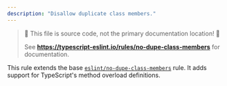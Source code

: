 ```yaml
---
description: "Disallow duplicate class members."
---
```



> 🛑 This file is source code, not the primary documentation location! 🛑
>
> See **https://typescript-eslint.io/rules/no-dupe-class-members** for documentation.


<TypeScriptOverlap />

This rule extends the base [`eslint/no-dupe-class-members`](https://eslint.org/docs/rules/no-dupe-class-members) rule.
It adds support for TypeScript's method overload definitions.
